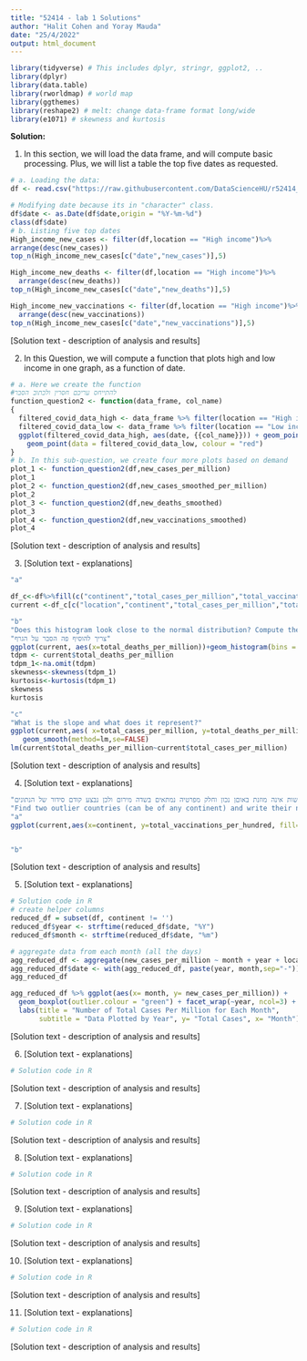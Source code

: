 ```yaml
---
title: "52414 - lab 1 Solutions"
author: "Halit Cohen and Yoray Mauda"
date: "25/4/2022"
output: html_document
---
```



```r
library(tidyverse) # This includes dplyr, stringr, ggplot2, ..
library(dplyr)
library(data.table)
library(rworldmap) # world map
library(ggthemes)
library(reshape2) # melt: change data-frame format long/wide
library(e1071) # skewness and kurtosis
```  

**Solution:**  

1. In this section, we will load the data frame, and will compute basic processing. Plus, we will list a table the top five dates as requested. 
```r

# a. Loading the data:
df <- read.csv("https://raw.githubusercontent.com/DataScienceHU/r52414_2021_22_lab1-Mauda_Yoray_and_Cohen_Halit/main/owid-covid-data.csv")

# Modifying date because its in "character" class.
df$date <- as.Date(df$date,origin = "%Y-%m-%d")
class(df$date)
# b. Listing five top dates
High_income_new_cases <- filter(df,location == "High income")%>%
arrange(desc(new_cases))
top_n(High_income_new_cases[c("date","new_cases")],5)

High_income_new_deaths <- filter(df,location == "High income")%>%
  arrange(desc(new_deaths))
top_n(High_income_new_cases[c("date","new_deaths")],5)

High_income_new_vaccinations <- filter(df,location == "High income")%>%
  arrange(desc(new_vaccinations))
top_n(High_income_new_cases[c("date","new_vaccinations")],5)

```
[Solution text - description of analysis and results]


2. In this Question, we will compute a function that plots high and low income in one graph, as a function of date. 
```r
# a. Here we create the function
#להתייחס עריכם חסרין ולכתוב הסבר
function_question2 <- function(data_frame, col_name)
{
  filtered_covid_data_high <- data_frame %>% filter(location == "High income")
  filtered_covid_data_low <- data_frame %>% filter(location == "Low income")
  ggplot(filtered_covid_data_high, aes(date, {{col_name}})) + geom_point() +
    geom_point(data = filtered_covid_data_low, colour = "red")
}
# b. In this sub-question, we create four more plots based on demand
plot_1 <- function_question2(df,new_cases_per_million)
plot_1
plot_2 <- function_question2(df,new_cases_smoothed_per_million)
plot_2
plot_3 <- function_question2(df,new_deaths_smoothed)
plot_3
plot_4 <- function_question2(df,new_vaccinations_smoothed)
plot_4

```
[Solution text - description of analysis and results]

3. [Solution text - explanations] 
```r
"a"

df_c<-df%>%fill(c("continent","total_cases_per_million","total_vaccinations_per_hundred","people_fully_vaccinated_per_hundred","total_boosters_per_hundred","excess_mortality_cumulative_per_million","total_deaths_per_million","date"), .direction = 'down')
current <-df_c[c("location","continent","total_cases_per_million","total_vaccinations_per_hundred","people_fully_vaccinated_per_hundred","total_boosters_per_hundred","excess_mortality_cumulative_per_million","total_deaths_per_million","date")] %>%group_by(location)%>%slice(which.max(date))

"b"
"Does this histogram look close to the normal distribution? Compute the skewness and kurtosis for this distribution, and explain what they mean about the empirical distribution of the data."
"צריך להוסיף פה הסבר על הגרף"
ggplot(current, aes(x=total_deaths_per_million))+geom_histogram(bins = 30)+labs(x="total deaths per million", y="Frequency")
tdpm <- current$total_deaths_per_million
tdpm_1<-na.omit(tdpm)
skewness<-skewness(tdpm_1)
kurtosis<-kurtosis(tdpm_1)
skewness
kurtosis

"c"
"What is the slope and what does it represent?"
ggplot(current,aes( x=total_cases_per_million, y=total_deaths_per_million))+geom_point()+
   geom_smooth(method=lm,se=FALSE)
lm(current$total_deaths_per_million~current$total_cases_per_million)

```
[Solution text - description of analysis and results]

4. [Solution text - explanations] 
```r
"לאחר התסכלות שטחית על המידע ניתן לראות קטגוריית היבשות אינה מוזנת באוםן נכון וחלק מפרטיה נמתאים בשדה מירום ולכן נבצע קודם סידור של הנתונים"
"Find two outlier countries (can be of any continent) and write their name and value."
"a"
ggplot(current,aes(x=continent, y=total_vaccinations_per_hundred, fill=continent)) +geom_boxplot() 


"b"


```
[Solution text - description of analysis and results]

5. [Solution text - explanations] 
```r
# Solution code in R 
# create helper columns
reduced_df = subset(df, continent != '')
reduced_df$year <- strftime(reduced_df$date, "%Y")
reduced_df$month <- strftime(reduced_df$date, "%m")

# aggregate data from each month (all the days)
agg_reduced_df <- aggregate(new_cases_per_million ~ month + year + location, reduced_df, FUN = sum)
agg_reduced_df$date <- with(agg_reduced_df, paste(year, month,sep="-"))
agg_reduced_df

agg_reduced_df %>% ggplot(aes(x= month, y= new_cases_per_million)) +
  geom_boxplot(outlier.colour = "green") + facet_wrap(~year, ncol=3) +
  labs(title = "Number of Total Cases Per Million for Each Month",
       subtitle = "Data Plotted by Year", y= "Total Cases", x= "Month")
```
[Solution text - description of analysis and results]

6. [Solution text - explanations] 
```r
# Solution code in R 

```
[Solution text - description of analysis and results]

7. [Solution text - explanations] 
```r
# Solution code in R 

```
[Solution text - description of analysis and results]

8. [Solution text - explanations] 
```r
# Solution code in R 

```
[Solution text - description of analysis and results]

9. [Solution text - explanations] 
```r
# Solution code in R 

```
[Solution text - description of analysis and results]

10. [Solution text - explanations] 
```r
# Solution code in R 

```
[Solution text - description of analysis and results]

11. [Solution text - explanations] 
```r
# Solution code in R 

```
[Solution text - description of analysis and results]

<br/><br/>  



